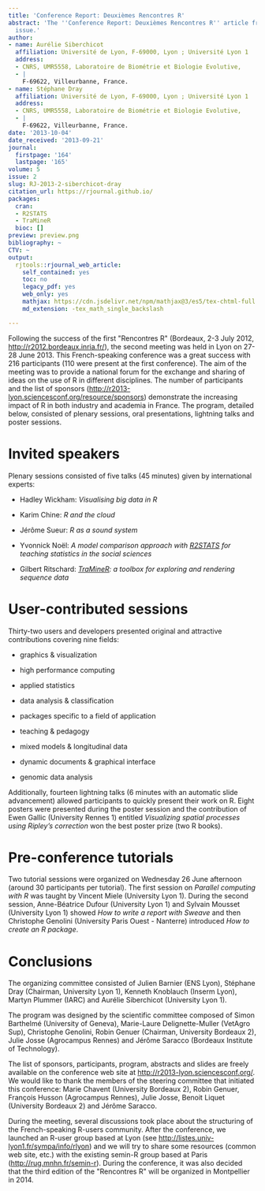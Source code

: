 ```yaml
---
title: 'Conference Report: Deuxièmes Rencontres R'
abstract: 'The ''Conference Report: Deuxièmes Rencontres R'' article from the 2013-2
  issue.'
author:
- name: Aurélie Siberchicot
  affiliation: Université de Lyon, F-69000, Lyon ; Université Lyon 1
  address:
  - CNRS, UMR5558, Laboratoire de Biométrie et Biologie Evolutive,
  - |
    F-69622, Villeurbanne, France.
- name: Stéphane Dray
  affiliation: Université de Lyon, F-69000, Lyon ; Université Lyon 1
  address:
  - CNRS, UMR5558, Laboratoire de Biométrie et Biologie Evolutive,
  - |
    F-69622, Villeurbanne, France.
date: '2013-10-04'
date_received: '2013-09-21'
journal:
  firstpage: '164'
  lastpage: '165'
volume: 5
issue: 2
slug: RJ-2013-2-siberchicot-dray
citation_url: https://rjournal.github.io/
packages:
  cran:
  - R2STATS
  - TraMineR
  bioc: []
preview: preview.png
bibliography: ~
CTV: ~
output:
  rjtools::rjournal_web_article:
    self_contained: yes
    toc: no
    legacy_pdf: yes
    web_only: yes
    mathjax: https://cdn.jsdelivr.net/npm/mathjax@3/es5/tex-chtml-full.js
    md_extension: -tex_math_single_backslash

---
```


::: article
Following the success of the first \"Rencontres R\" (Bordeaux, 2-3 July
2012, <http://r2012.bordeaux.inria.fr/>), the second meeting was held in
Lyon on 27-28 June 2013. This French-speaking conference was a great
success with 216 participants (110 were present at the first
conference). The aim of the meeting was to provide a national forum for
the exchange and sharing of ideas on the use of R in different
disciplines. The number of participants and the list of sponsors
(<http://r2013-lyon.sciencesconf.org/resource/sponsors>) demonstrate the
increasing impact of R in both industry and academia in France. The
program, detailed below, consisted of plenary sessions, oral
presentations, lightning talks and poster sessions.

# Invited speakers

Plenary sessions consisted of five talks (45 minutes) given by
international experts:

-   Hadley Wickham: *Visualising big data in R*

-   Karim Chine: *R and the cloud*

-   Jérôme Sueur: *R as a sound system*

-   Yvonnick Noël: *A model comparison approach with
    [*R2STATS*](https://CRAN.R-project.org/package=R2STATS) for teaching
    statistics in the social sciences*

-   Gilbert Ritschard:
    *[*TraMineR*](https://CRAN.R-project.org/package=TraMineR): a
    toolbox for exploring and rendering sequence data*

# User-contributed sessions

Thirty-two users and developers presented original and attractive
contributions covering nine fields:

-   graphics & visualization

-   high performance computing

-   applied statistics

-   data analysis & classification

-   packages specific to a field of application

-   teaching & pedagogy

-   mixed models & longitudinal data

-   dynamic documents & graphical interface

-   genomic data analysis

Additionally, fourteen lightning talks (6 minutes with an automatic
slide advancement) allowed participants to quickly present their work on
R. Eight posters were presented during the poster session and the
contribution of Ewen Gallic (University Rennes 1) entitled *Visualizing
spatial processes using Ripley's correction* won the best poster prize
(two R books).

# Pre-conference tutorials

Two tutorial sessions were organized on Wednesday 26 June afternoon
(around 30 participants per tutorial). The first session on *Parallel
computing with R* was taught by Vincent Miele (University Lyon 1).
During the second session, Anne-Béatrice Dufour (University Lyon 1) and
Sylvain Mousset (University Lyon 1) showed *How to write a report with
Sweave* and then Christophe Genolini (University Paris Ouest - Nanterre)
introduced *How to create an R package*.

# Conclusions

The organizing committee consisted of Julien Barnier (ENS Lyon),
Stéphane Dray (Chairman, University Lyon 1), Kenneth Knoblauch (Inserm
Lyon), Martyn Plummer (IARC) and Aurélie Siberchicot (University Lyon
1).

The program was designed by the scientific committee composed of Simon
Barthelmé (University of Geneva), Marie-Laure Delignette-Muller (VetAgro
Sup), Christophe Genolini, Robin Genuer (Chairman, University Bordeaux
2), Julie Josse (Agrocampus Rennes) and Jérôme Saracco (Bordeaux
Institute of Technology).

The list of sponsors, participants, program, abstracts and slides are
freely available on the conference web site at
<http://r2013-lyon.sciencesconf.org/>. We would like to thank the
members of the steering committee that initiated this conference: Marie
Chavent (University Bordeaux 2), Robin Genuer, François Husson
(Agrocampus Rennes), Julie Josse, Benoit Liquet (University Bordeaux 2)
and Jérôme Saracco.

During the meeting, several discussions took place about the structuring
of the French-speaking R-users community. After the conference, we
launched an R-user group based at Lyon (see
<http://listes.univ-lyon1.fr/sympa/info/rlyon>) and we will try to share
some resources (common web site, etc.) with the existing semin-R group
based at Paris (<http://rug.mnhn.fr/semin-r>). During the conference, it
was also decided that the third edition of the \"Rencontres R\" will be
organized in Montpellier in 2014.

\

\
:::
